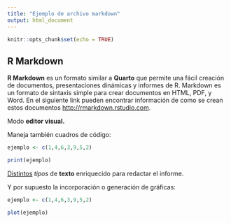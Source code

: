 ---
title: "Ejemplo de archivo markdown"
output: html_document
---

```{r setup, include=FALSE}
knitr::opts_chunk$set(echo = TRUE)
```

## R Markdown

**R Markdown** es un formato similar a **Quarto** que permite una fácil creación de documentos, presentaciones dinámicas y informes de R. Markdown es un formato de sintaxis simple para crear documentos en HTML, PDF, y Word. En el siguiente link pueden encontrar información de como se crean estos documentos <http://rmarkdown.rstudio.com>.

Modo **editor visual.**

Maneja también cuadros de código:

```{r cars}
ejemplo <- c(1,4,6,3,9,5,2)

print(ejemplo)

```

[Distintos]{.ul} *tipos* de **texto** enriquecido para redactar el informe.

Y por supuesto la incorporación o generación de gráficas:

```{r pressure, echo=FALSE}

ejemplo <- c(1,4,6,3,9,5,2)

plot(ejemplo)
```
